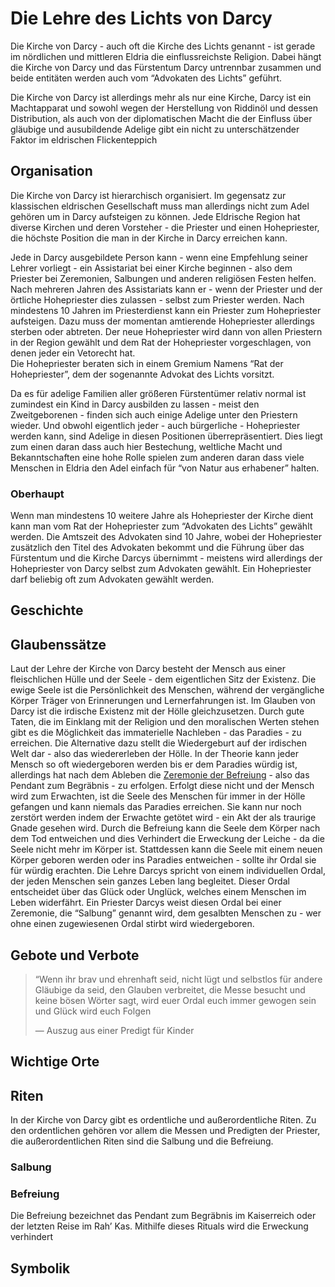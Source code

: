 # Die Lehre des Lichts von Darcy

Die Kirche von Darcy - auch oft die Kirche des Lichts genannt - ist gerade im nördlichen und mittleren Eldria die einflussreichste Religion. Dabei hängt die Kirche von Darcy und das Fürstentum Darcy untrennbar zusammen und beide entitäten werden auch vom "Advokaten des Lichts" geführt. 

Die Kirche von Darcy ist allerdings mehr als nur eine Kirche, Darcy ist ein Machtapparat und sowohl wegen der Herstellung von Riddinöl und dessen Distribution, als auch von der diplomatischen Macht die der Einfluss über gläubige und ausubildende Adelige gibt ein nicht zu unterschätzender Faktor im eldrischen Flickenteppich

## Organisation {#KircheDarcy}

Die Kirche von Darcy ist hierarchisch organisiert. Im gegensatz zur klassischen eldrischen Gesellschaft muss man allerdings nicht zum Adel gehören um in Darcy aufsteigen zu können. Jede Eldrische Region hat diverse Kirchen und deren Vorsteher - die Priester und einen Hohepriester, die höchste Position die man in der Kirche in Darcy erreichen kann.

Jede in Darcy ausgebildete Person kann - wenn eine Empfehlung seiner Lehrer vorliegt - ein Assistariat bei einer Kirche beginnen - also dem Priester bei Zeremonien, Salbungen und anderen religiösen Festen helfen. Nach mehreren Jahren des Assistariats kann er - wenn der Priester und der örtliche Hohepriester dies zulassen - selbst zum Priester werden. 
Nach mindestens 10 Jahren im Priesterdienst kann ein Priester zum Hohepriester aufsteigen. Dazu muss der momentan amtierende Hohepriester allerdings sterben oder abtreten. Der neue Hohepriester wird dann von allen Priestern in der Region gewählt und dem Rat der Hohepriester vorgeschlagen, von denen jeder ein Vetorecht hat.  
Die Hohepriester beraten sich in einem Gremium Namens "Rat der Hohepriester", dem der sogenannte Advokat des Lichts vorsitzt.

Da es für adelige Familien aller größeren Fürstentümer relativ normal ist zumindest ein Kind in Darcy ausbilden zu lassen - meist den Zweitgeborenen - finden sich auch einige Adelige unter den Priestern wieder. Und obwohl eigentlich jeder - auch bürgerliche - Hohepriester werden kann, sind Adelige in diesen Positionen überrepräsentiert. Dies liegt zum einen daran dass auch hier Bestechung, weltliche Macht und Bekanntschaften eine hohe Rolle spielen zum anderen daran dass viele Menschen in Eldria den Adel einfach für "von Natur aus erhabener" halten. 

### Oberhaupt

Wenn man mindestens 10 weitere Jahre als Hohepriester der Kirche dient kann man vom Rat der Hohepriester zum "Advokaten des Lichts" gewählt werden. Die Amtszeit des Advokaten sind 10 Jahre, wobei der Hohepriester zusätzlich den Titel des Advokaten bekommt und die Führung über das Fürstentum und die Kirche Darcys übernimmt - meistens wird allerdings der Hohepriester von Darcy selbst zum Advokaten gewählt. Ein Hohepriester darf beliebig oft zum Advokaten gewählt werden. 


## Geschichte

## Glaubenssätze

Laut der Lehre der Kirche von Darcy besteht der Mensch aus einer fleischlichen Hülle und der Seele - dem eigentlichen Sitz der Existenz. Die ewige Seele ist die Persönlichkeit des Menschen, während der vergängliche Körper Träger von Erinnerungen und Lernerfahrungen ist.
Im Glauben von Darcy ist die irdische Existenz mit der Hölle gleichzusetzen. Durch gute Taten, die im Einklang mit der Religion und den moralischen Werten stehen gibt es die Möglichkeit das immaterielle Nachleben - das Paradies - zu erreichen. Die Alternative dazu stellt die Wiedergeburt auf der irdischen Welt dar - also das wiedererleben der Hölle.
In der Theorie kann jeder Mensch so oft wiedergeboren werden bis er dem Paradies würdig ist, allerdings hat nach dem Ableben die <font color="green">[Zeremonie der Befreiung](#ZeremonieDerBefreiung)</font> - also das Pendant zum Begräbnis - zu erfolgen. Erfolgt diese nicht und der Mensch wird zum Erwachten, ist die Seele des Menschen für immer in der Hölle gefangen und kann niemals das Paradies erreichen. Sie kann nur noch zerstört werden indem der Erwachte getötet wird - ein Akt der als traurige Gnade gesehen wird. Durch die Befreiung kann die Seele dem Körper nach dem Tod entweichen und dies Verhindert die Erweckung der Leiche - da die Seele nicht mehr im Körper ist. Stattdessen kann die Seele mit einem neuen Körper geboren werden oder ins Paradies entweichen - sollte ihr Ordal sie für würdig erachten.
Die Lehre Darcys spricht von einem individuellen Ordal, der jeden Menschen sein ganzes Leben lang begleitet. Dieser Ordal entscheidet über das Glück oder Unglück, welches einem Menschen im Leben widerfährt. Ein Priester Darcys weist diesen Ordal bei einer Zeremonie, die "Salbung" genannt wird, dem gesalbten Menschen zu - wer ohne einen zugewiesenen Ordal stirbt wird wiedergeboren. 

## Gebote und Verbote

> "Wenn ihr brav und ehrenhaft seid, nicht lügt und selbstlos für andere Gläubige da seid, den Glauben verbreitet, die Messe besucht und keine bösen Wörter sagt, wird euer Ordal euch immer gewogen sein und Glück wird euch Folgen
>
> --- Auszug aus einer Predigt für Kinder

## Wichtige Orte

## Riten

In der Kirche von Darcy gibt es ordentliche und außerordentliche Riten. Zu den ordentlichen gehören vor allem die Messen und Predigten der Priester, die außerordentlichen Riten sind die Salbung und die Befreiung.

### Salbung



### Befreiung {#ZeremonieDerBefreiung}

Die Befreiung bezeichnet das Pendant zum Begräbnis im Kaiserreich oder der letzten Reise im Rah' Kas. Mithilfe dieses Rituals wird die Erweckung verhindert 

## Symbolik
